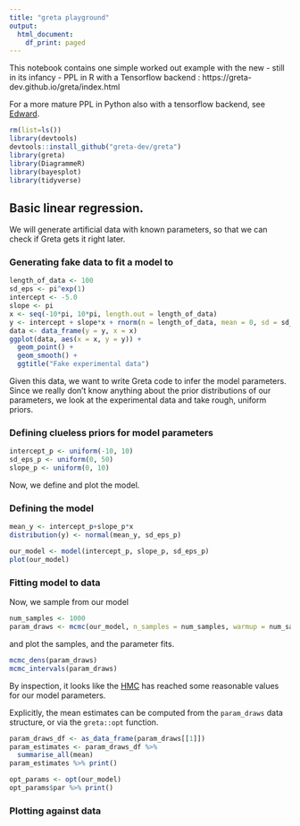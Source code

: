 ```yaml
---
title: "greta playground"
output:
  html_document:
    df_print: paged
---
```


This notebook contains one simple worked out example with the new - still in its infancy - PPL in R with a Tensorflow backend : https://greta-dev.github.io/greta/index.html

For a more mature PPL in Python also with a tensorflow backend, see [Edward](http://edwardlib.org/).

```r
rm(list=ls())
library(devtools)
devtools::install_github("greta-dev/greta")
library(greta)
library(DiagrammeR)
library(bayesplot)
library(tidyverse)
```

## Basic linear regression. 

We will generate artificial data with known parameters, so that we can check if Greta gets it right later. 

### Generating fake data to fit a model to

```r
length_of_data <- 100
sd_eps <- pi^exp(1)
intercept <- -5.0
slope <- pi
x <- seq(-10*pi, 10*pi, length.out = length_of_data)
y <- intercept + slope*x + rnorm(n = length_of_data, mean = 0, sd = sd_eps)
data <- data_frame(y = y, x = x)
ggplot(data, aes(x = x, y = y)) +
  geom_point() +
  geom_smooth() +
  ggtitle("Fake experimental data")
```

Given this data, we want to write Greta code to infer the model parameters. Since we really don't know anything about the prior distributions of our parameters, we look at the experimental data and take rough, uniform priors. 

### Defining clueless priors for model parameters

```r
intercept_p <- uniform(-10, 10)
sd_eps_p <- uniform(0, 50)
slope_p <- uniform(0, 10)
```

Now, we define and plot the model.

### Defining the model

```r
mean_y <- intercept_p+slope_p*x
distribution(y) <- normal(mean_y, sd_eps_p)

our_model <- model(intercept_p, slope_p, sd_eps_p)
plot(our_model)
```

### Fitting model to data

Now, we sample from our model
```r
num_samples <- 1000
param_draws <- mcmc(our_model, n_samples = num_samples, warmup = num_samples / 10)
```

and plot the samples, and the parameter fits.
```r
mcmc_dens(param_draws)
mcmc_intervals(param_draws)
```

By inspection, it looks like the [HMC](https://arxiv.org/abs/1701.02434) has reached some reasonable values for our model parameters. 

Explicitly, the mean estimates can be computed from the `param_draws` data structure, or via the `greta::opt` function.   
```r
param_draws_df <- as_data_frame(param_draws[[1]])
param_estimates <- param_draws_df %>% 
  summarise_all(mean)
param_estimates %>% print()

opt_params <- opt(our_model)
opt_params$par %>% print()
```

### Plotting against data

